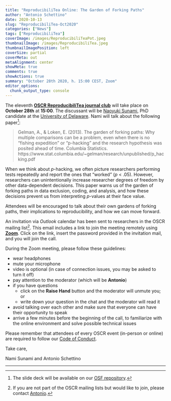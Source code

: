 ```yaml
---
title: "ReproducibiliTea Online: The Garden of Forking Paths"
author: "Antonio Schettino"
date: 2020-10-13
slug: "ReproducibiliTea-Oct2020"
categories: ["News"]
tags: ["ReproducibiliTea"]
coverImage: /images/ReproducibiliTeaPot.jpeg
thumbnailImage: /images/ReproducibiliTea.jpeg
thumbnailImagePosition: left
coverSize: partial
coverMeta: out
metaAlignment: center
showMeta: true
comments: true
showActions: true
summary: "October 28th 2020, h. 15:00 CEST, Zoom"
editor_options: 
  chunk_output_type: console
---
```


The eleventh [**OSCR ReproducibiliTea journal club**](https://www.openscience-rotterdam.com/2019/10/announcement-reproducibilitea/) will take place on **October 28th** at **15:00**. The discussant will be [Naoyuki Sunami](https://naoyukisunami.com/), PhD candidate at the [University of Delaware](https://www.udel.edu/). Nami will talk about the following paper[^1]: 

> Gelman, A., & Loken, E. (2013). The garden of forking paths: Why multiple comparisons can be a problem, even when there is no “fishing expedition” or “p-hacking” and the research hypothesis was posited ahead of time. Columbia Statistics. https://www.stat.columbia.edu/~gelman/research/unpublished/p_hacking.pdf

When we think about *p*-hacking, we often picture researchers performing tests repeatedly and report the ones that "worked" (*p* < .05). However, researchers can unintentionally increase researcher degrees of freedom by other data-dependent decisions. This paper warns us of the garden of forking paths in data exclusion, coding, and analysis, and how these decisions prevent us from interpreting *p*-values at their face value. 

Attendees will be encouraged to talk about their own gardens of forking paths, their implications to reproducibility, and how we can move forward.

An invitation via *Outlook* calendar has been sent to researchers in the OSCR mailing list[^2]. This email includes a link to join the meeting remotely using [**Zoom**](https://zoom.us/). Click on the link, insert the password provided in the invitation mail, and you will join the call.

During the Zoom meeting, please follow these guidelines:

* wear headphones
* mute your microphone
* video is optional (in case of connection issues, you may be asked to turn it off)
* pay attention to the moderator (which will be **Antonio**)
* if you have questions
  - click on the **Raise Hand** button and the moderator will unmute you; or
  - write down your question in the chat and the moderator will read it
* avoid talking over each other and make sure that everyone can have their opportunity to speak
* arrive a few minutes before the beginning of the call, to familiarize with the online environment and solve possible technical issues

Please remember that attendees of every OSCR event (in-person or online) are required to follow our [Code of Conduct](https://www.openscience-rotterdam.com/coc/).

Take care,

Nami Sunami and Antonio Schettino

***

[^1]: The slide deck will be available on our [OSF repository](https://osf.io/yk9pf/).
[^2]: If you are not part of the OSCR mailing lists but would like to join, please contact [Antonio](mailto:schettino@eur.nl).


